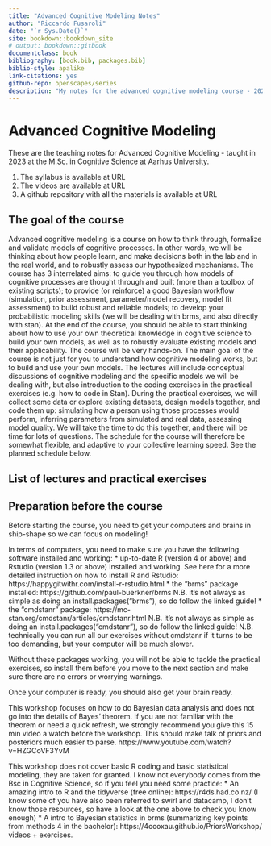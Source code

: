 ```yaml
--- 
title: "Advanced Cognitive Modeling Notes"
author: "Riccardo Fusaroli"
date: "`r Sys.Date()`"
site: bookdown::bookdown_site
# output: bookdown::gitbook
documentclass: book
bibliography: [book.bib, packages.bib]
biblio-style: apalike
link-citations: yes
github-repo: openscapes/series
description: "My notes for the advanced cognitive modeling course - 2023"
---
```


# Advanced Cognitive Modeling 

These are the teaching notes for Advanced Cognitive Modeling - taught in 2023 at the M.Sc. in Cognitive Science at Aarhus University.

1. The syllabus is available at URL
2. The videos are available at URL
3. A github repository with all the materials is available at URL


## The goal of the course

Advanced cognitive modeling is a course on how to think through, formalize and validate models of cognitive processes. In other words, we will be thinking about how people learn, and make decisions both in the lab and in the real world, and to robustly assess our hypothesized mechanisms.
The course has 3 interrelated aims: 
to guide you through how models of cognitive processes are thought through and built (more than a toolbox of existing scripts); 
to provide (or reinforce) a good Bayesian workflow (simulation, prior assessment, parameter/model recovery, model fit assessment) to build robust and reliable models; 
to develop your probabilistic modeling skills (we will be dealing with brms, and also directly with stan).
At the end of the course, you should be able to start thinking about how to use your own theoretical knowledge in cognitive science to build your own models, as well as to robustly evaluate existing models and their applicability.
The course will be very hands-on. The main goal of the course is not just for you to understand how cognitive modeling works, but to build and use your own models. The lectures will include conceptual discussions of cognitive modeling and the specific models we will be dealing with, but also introduction to the coding exercises in the practical exercises (e.g. how to code in Stan). During the practical exercises, we will collect some data or explore existing datasets, design models together, and code them up: simulating how a person using those processes would perform, inferring parameters from simulated and real data, assessing model quality. We will take the time to do this together, and there will be time for lots of questions. The schedule for the course will therefore be somewhat flexible, and adaptive to your collective learning speed. See the planned schedule below.


## List of lectures and practical exercises


## Preparation before the course

Before starting the course, you need to get your computers and brains in ship-shape so we can focus on modeling!

In terms of computers, you need to make sure you have the following software installed and working:
* up-to-date R (version 4 or above) and Rstudio (version 1.3 or above) installed and working. See here for a more detailed instruction on how to install R and Rstudio: https://happygitwithr.com/install-r-rstudio.html
* the “brms” package installed: https://github.com/paul-buerkner/brms N.B. it’s not always as simple as doing an install.packages(“brms”), so do follow the linked guide!
* the “cmdstanr” package: https://mc-stan.org/cmdstanr/articles/cmdstanr.html N.B. it’s not always as simple as doing an install.packages(“cmdstanr”), so do follow the linked guide! N.B. technically you can run all our exercises without cmdstanr if it turns to be too demanding, but your computer will be much slower.

Without these packages working, you will not be able to tackle the practical exercises, so install them before you move to the next section and make sure there are no errors or worrying warnings.

Once your computer is ready, you should also get your brain ready.

This workshop focuses on how to do Bayesian data analysis and does not go into the details of Bayes’ theorem. If you are not familiar with the theorem or need a quick refresh, we strongly recommend you give this 15 min video a watch before the workshop. This should make talk of priors and posteriors much easier to parse. https://www.youtube.com/watch?v=HZGCoVF3YvM

This workshop does not cover basic R coding and basic statistical modeling, they are taken for granted. I know not everybody comes from the Bsc in Cognitive Science, so if you feel you need some practice:
* An amazing intro to R and the tidyverse (free online): https://r4ds.had.co.nz/ (I know some of you have also been referred to swirl and datacamp, I don't know those resources, so have a look at the one above to check you know enough)
* A intro to Bayesian statistics in brms (summarizing key points from methods 4 in the bachelor): https://4ccoxau.github.io/PriorsWorkshop/ videos + exercises.
